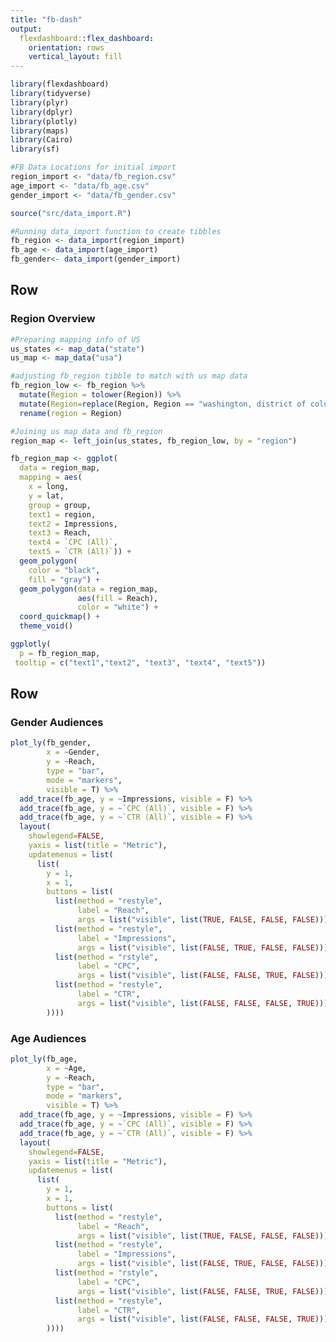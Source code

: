 ```yaml
---
title: "fb-dash"
output: 
  flexdashboard::flex_dashboard:
    orientation: rows
    vertical_layout: fill
---
```


```r
library(flexdashboard)
library(tidyverse)
library(plyr)
library(dplyr)
library(plotly)
library(maps)
library(Cairo)
library(sf)

#FB Data Locations for initial import
region_import <- "data/fb_region.csv"
age_import <- "data/fb_age.csv"
gender_import <- "data/fb_gender.csv"

source("src/data_import.R")

#Running data_import function to create tibbles
fb_region <- data_import(region_import)
fb_age <- data_import(age_import)
fb_gender<- data_import(gender_import)

```

Row 
------------------------------

### Region Overview

```r
#Preparing mapping info of US
us_states <- map_data("state")
us_map <- map_data("usa")

#adjusting fb_region tibble to match with us map data
fb_region_low <- fb_region %>% 
  mutate(Region = tolower(Region)) %>% 
  mutate(Region=replace(Region, Region == "washington, district of columbia", "district of columbia")) %>% 
  rename(region = Region)

#Joining us map data and fb_region 
region_map <- left_join(us_states, fb_region_low, by = "region")

fb_region_map <- ggplot(
  data = region_map, 
  mapping = aes(
    x = long, 
    y = lat,
    group = group, 
    text1 = region,
    text2 = Impressions,
    text3 = Reach,
    text4 = `CPC (All)`,
    text5 = `CTR (All)`)) +
  geom_polygon(
    color = "black", 
    fill = "gray") +
  geom_polygon(data = region_map, 
               aes(fill = Reach),
               color = "white") +
  coord_quickmap() +
  theme_void()

ggplotly(
  p = fb_region_map,
 tooltip = c("text1","text2", "text3", "text4", "text5"))
```

Row
-----------------------------
### Gender Audiences

```r
plot_ly(fb_gender, 
        x = ~Gender, 
        y = ~Reach, 
        type = "bar", 
        mode = "markers",
        visible = T) %>%
  add_trace(fb_age, y = ~Impressions, visible = F) %>%
  add_trace(fb_age, y = ~`CPC (All)`, visible = F) %>%
  add_trace(fb_age, y = ~`CTR (All)`, visible = F) %>% 
  layout(
    showlegend=FALSE,
    yaxis = list(title = "Metric"),
    updatemenus = list(
      list(
        y = 1,
        x = 1,
        buttons = list(
          list(method = "restyle",
               label = "Reach",
               args = list("visible", list(TRUE, FALSE, FALSE, FALSE))),
          list(method = "restyle",
               label = "Impressions",
               args = list("visible", list(FALSE, TRUE, FALSE, FALSE))),
          list(method = "rstyle",
               label = "CPC",
               args = list("visible", list(FALSE, FALSE, TRUE, FALSE))),
          list(method = "restyle",
               label = "CTR",
               args = list("visible", list(FALSE, FALSE, FALSE, TRUE)))
        ))))
```

### Age Audiences

```r
plot_ly(fb_age, 
        x = ~Age, 
        y = ~Reach, 
        type = "bar", 
        mode = "markers",
        visible = T) %>%
  add_trace(fb_age, y = ~Impressions, visible = F) %>%
  add_trace(fb_age, y = ~`CPC (All)`, visible = F) %>%
  add_trace(fb_age, y = ~`CTR (All)`, visible = F) %>% 
  layout(
    showlegend=FALSE,
    yaxis = list(title = "Metric"),
    updatemenus = list(
      list(
        y = 1,
        x = 1,
        buttons = list(
          list(method = "restyle",
               label = "Reach",
               args = list("visible", list(TRUE, FALSE, FALSE, FALSE))),
          list(method = "restyle",
               label = "Impressions",
               args = list("visible", list(FALSE, TRUE, FALSE, FALSE))),
          list(method = "rstyle",
               label = "CPC",
               args = list("visible", list(FALSE, FALSE, TRUE, FALSE))),
          list(method = "restyle",
               label = "CTR",
               args = list("visible", list(FALSE, FALSE, FALSE, TRUE)))
        ))))
```

